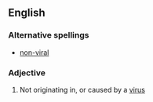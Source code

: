 ==English==

===Alternative spellings===
*[[non-viral]]

===Adjective===
{{en-adj|-}}

# Not originating in, or caused by a [[virus]]